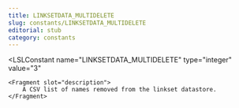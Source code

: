 ```yaml
---
title: LINKSETDATA_MULTIDELETE
slug: constants/LINKSETDATA_MULTIDELETE
editorial: stub
category: constants
---
```


<LSLConstant
	name="LINKSETDATA_MULTIDELETE"
	type="integer"
	value="3"
>
	<Fragment slot="description">
		A CSV list of names removed from the linkset datastore.
	</Fragment>
</LSLConstant>
